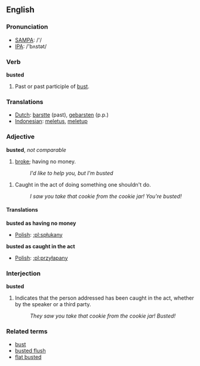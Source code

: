 ==English==

=== Pronunciation ===
*[[w:SAMPA|SAMPA]]: /'/
*[[w:IPA|IPA]]: /'bʌstət/

===Verb===
'''busted'''

# Past or past participle of [[bust]].

=== Translations ===
*[[Dutch]]: [[barstte]] (past), [[gebarsten]] (p.p.)
*[[Indonesian]]: [[letus|meletus]], [[letup|meletup]]

===Adjective===
'''busted''', ''not comparable''

# {{cattag|Slang}} [[broke]]; having no money.
#: ''I'd like to help you, but I'm busted''
<!-- Also used in present tense, as "I'm going to bust that drug dealer," but the past participle
is taking on a life of its own.  In particular, it can combine with "so", as in "you're so busted", but then again, I've also heard "you're so fired".  This is probably really a special usage of so, treating any past participle as an adjective for special flavor -->
# {{slang}} Caught in the act of doing something one shouldn't do.
#: ''I saw you take that cookie from the cookie jar!  You're busted!''

====Translations====
'''busted as having no money'''
{{top}}
*[[Polish]]: [[:pl:spłukany]]
{{bottom}}

'''busted as caught in the act'''
{{top}}
*[[Polish]]: [[:pl:przyłapany]]
{{bottom}}

===Interjection===
'''busted'''

# Indicates that the person addressed has been caught in the act, whether by the speaker or a third party.
#: ''They saw you take that cookie from the cookie jar!  Busted!''

===Related terms===
*[[bust]]
*[[busted flush]]
*[[flat busted]]